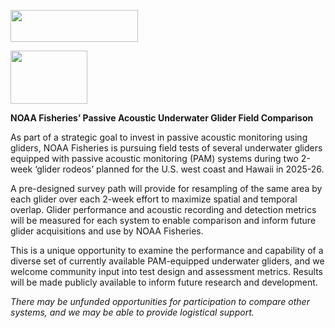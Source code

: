 
![](content/figs/GliderRodeoText.JPG){width="204" height="51"}

![](content/figs/GliderRodeo.png){width="123" height="85"}


**NOAA Fisheries' Passive Acoustic Underwater Glider Field Comparison**

As part of a strategic goal to invest in passive acoustic monitoring using gliders, NOAA Fisheries is pursuing field tests of several underwater gliders equipped with passive acoustic monitoring (PAM) systems during two 2-week ‘glider rodeos’ planned for the U.S. west coast and Hawaii in 2025-26.

A pre-designed survey path will provide for resampling of the same area by each glider over each 2-week effort to maximize spatial and temporal overlap. Glider performance and acoustic recording and detection metrics will be measured for each system to enable comparison and inform future glider acquisitions and use by NOAA Fisheries.

This is a unique opportunity to examine the performance and capability of a diverse set of currently available PAM-equipped underwater gliders, and we welcome community input into test design and assessment metrics. Results will be made publicly available to inform future research and development.

*There may be unfunded opportunities for participation to compare other systems, and we may be able to provide logistical support.*
